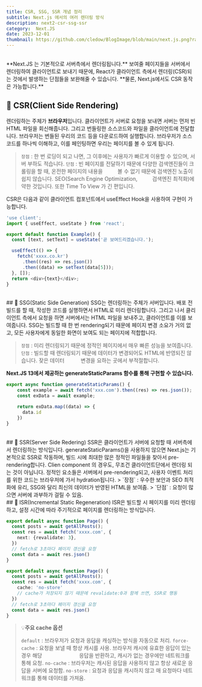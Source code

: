 ```yaml
---
title: CSR, SSG, SSR 개념 정리 
subtitle: Next.js 에서의 여러 렌더링 방식
description: next2-csr-ssg-ssr
category:  Next.JS
date: 2023-12-01
thumbnail: https://github.com/cledow/BlogImage/blob/main/next.js.png?raw=true
---
```


<br />
**Next.JS 는 기본적으로 서버측에서 렌더링됩니다.**
보여줄 페이지들을 서버에서 렌더링하여 클라이언트로 보내기 때문에,
React가 클라이언트 측에서 렌더링(CSR)되는 것에서 발생하는 단점들을 보완해줄 수 있습니다.
**물론, Next.js에서도 CSR 동작은 가능합니다.**

## 🌿 CSR(Client Side Rendering)
렌더링하는 주체가 **브라우저**입니다.
클라이언트가 서버로 요청을 보내면 서버는 먼저 빈 HTML 파일을 회신해줍니다.
그리고 번들링한 소스코드와 파일을 클라이언트에 전달합니다. 브라우저는 번들된 우리의 코드 등을 다운로드하여 실행합니다.
브라우저가 소스코드를 하나씩 이해하고, 이를 페인팅하면 우리는 페이지를 볼 수 있게 됩니다.

> `장점` : 한 번 로딩이 되고 나면, 그 이후에는 사용자가 빠르게 이용할 수 있으며, 서버 부하도 적습니다.
> `단점` : 빈 페이지를 전달하기 때문에 다양한 검색엔진들이 크롤링을 할 때, 온전한 페이지의 내용을 
&nbsp;&nbsp;&nbsp;&nbsp;&nbsp;&nbsp;&nbsp;&nbsp;&nbsp;볼 수 없기 때문에 검색엔진 노출이 쉽지 않습니다. SEO(Search Engine Optimization, 
&nbsp;&nbsp;&nbsp;&nbsp;&nbsp;&nbsp;&nbsp;&nbsp;&nbsp;검색엔진 최적화)에 약한 것입니다. 또한 Time To View 가 긴 편입니다.

CSR은 다음과 같이 클라이언트 컴포넌트에서 useEffect Hook을 사용하여 구현이 가능합니다.
```typescript title="📖 CSR 예제"
'use client';
import { useEffect, useState } from 'react';

export default function Example() {
  const [text, setText] = useState('곧 보여드리겠습니다.');

  useEffect(() => {
    fetch('xxxx.co.kr')
      .then((res) => res.json())
      .then((data) => setText(data[5]));
  }, []);
  return <div>{text}</div>;
}
 ```
 <br />
## 🌿 SSG(Static Side Generation)
SSG는 렌더링하는 주체가 서버입니다. 배포 전 빌드를 할 때, 작성한 코드를 실행하면서 HTML로 
미리 렌더링합니다. 그리고 나서 클리이언트 측에서 요청을 하면 서버에서는 HTML 파일을 보내주고, 클라이언트를 이를 보여줍니다.
SSG는 빌드할 때 한 번 rendering되기 때문에 페이지 변경 소요가 거의 없고, 모든 사용자에게 동일한 화면이 보여도 되는 페이지에 적합합니다.


> `장점` : 미리 렌더링되기 때문에 정적인 페이지에서 매우 빠른 성능을 보여줍니다.
> `단점` : 빌드할 때 렌더링되기 때문에 데이터가 변경되어도 HTML에 반영되진 않습니다. 잦은 데이터 
&nbsp;&nbsp;&nbsp;&nbsp;&nbsp;&nbsp;&nbsp;&nbsp;&nbsp;&nbsp;변경을 요하는 곳에서 부적절합니다.

**Next.JS 13에서 제공하는 generateStaticParams 함수를 통해 구현할 수 있습니다.**

```typescript title="📖 SSG 예제"
export async function generateStaticParams() {
    const example = await fetch('xxx.com').then((res) => res.json());
    const exData = await example;

    return exData.map((data) => {
      data.id
    })
}
 ```
 <br />
## 🌿 SSR(Server Side Redering)
SSR은 클라이언트가 서버에 요청할 때 서버측에서 렌더링하는 방식입니다.
generateStaticParams()을 사용하지 않으면 Next.js는 기본적으로 SSR로 작동하며, 빌드 시에 최대한 많은 정적인 파일들을 찾아서 pre-rendering합니다.
Clien component 의 경우도, 무조건 클라이언트단에서 렌더링 되는 것이 아닙니다. 정적인 요소들은 서버에서 pre-rendering되고, 사용자 이벤트 처리를 위한 코드는 브라우저에 가서 hydration됩니다.
> `장점` : 우수한 보안과 SEO 최적화에 유리, SSG와 달리 최신의 데이터가 반영된 HTML을 보여줌.
> `단점` : 요청이 많으면 서버에 과부하가 걸릴 수 있음.

<br />
## 🌿 ISR(Incremental Static Regeneration)
ISR은 빌드할 시 페이지를 미리 렌더링하고, 설정 시간에 따라 주기적으로 페이지를 렌더링하는 방식입니다.

```typescript title="📖 ISR 예제"
export default async function Page() {
  const posts = await getAllPosts();
  const res = await fetch('xxxx.com', {
    next: {revalidate: 3},
  })
  // fetch로 3초마다 페이지 갱신을 요청
  const data = await res.json()
}

export default async function Page() {
  const posts = await getAllPosts();
  const res = await fetch('xxxx.com', {
    cache: 'no-store'
    // cache가 저장되지 않기 때문에 revalidate:0과 함께 쓰면, SSR로 행동
  })
  // fetch로 3초마다 페이지 갱신을 요청
  const data = await res.json()
} 
```
> 💡**주요 cache 옵션**
>
> `default` : 브라우저가 요청과 응답을 캐싱하는 방식을 자동으로 처리.
> `force-cache` : 요청을 보낼 때 항상 캐시를 사용. 브라우저 캐시에 유효한 응답이 있는 경우 해당 
&nbsp;&nbsp;&nbsp;&nbsp;&nbsp;&nbsp;&nbsp;&nbsp;&nbsp;&nbsp;&nbsp;&nbsp;&nbsp;&nbsp;&nbsp;&nbsp;&nbsp;&nbsp;&nbsp;&nbsp;&nbsp;&nbsp;&nbsp;&nbsp;응답을 반환하고, 캐시가 없는 경우에만 네트워크를 통해 요청.
> `no-cache` : 브라우저는 캐시된 응답을 사용하지 않고 항상 새로운 응답을 서버에 요청함.
> `no-store` : 요청과 응답을 캐시하지 않고 매 요청마다 네트워크를 통해 데이터를 가져옴.
<br />
<br />
<br />

